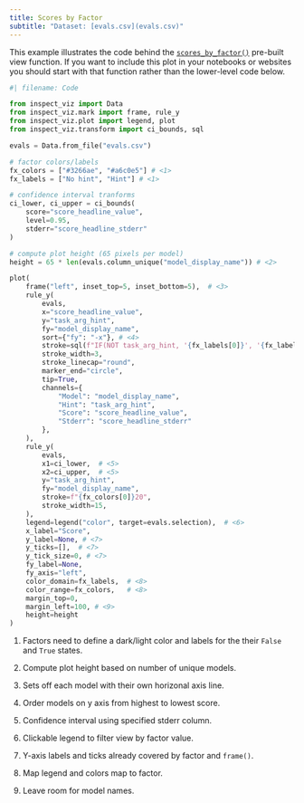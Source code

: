 ```yaml
---
title: Scores by Factor
subtitle: "Dataset: [evals.csv](evals.csv)"
---
```


This example illustrates the code behind the [`scores_by_factor()`](../../../view-scores-by-factor.qmd) pre-built view function. If you want to include this plot in your notebooks or websites you should start with that function rather than the lower-level code below.

```python
#| filename: Code

from inspect_viz import Data
from inspect_viz.mark import frame, rule_y
from inspect_viz.plot import legend, plot
from inspect_viz.transform import ci_bounds, sql

evals = Data.from_file("evals.csv")

# factor colors/labels
fx_colors = ["#3266ae", "#a6c0e5"] # <1>
fx_labels = ["No hint", "Hint"] # <1>

# confidence interval tranforms
ci_lower, ci_upper = ci_bounds(
    score="score_headline_value", 
    level=0.95,
    stderr="score_headline_stderr"
)

# compute plot height (65 pixels per model)
height = 65 * len(evals.column_unique("model_display_name")) # <2>

plot(
    frame("left", inset_top=5, inset_bottom=5),  # <3>
    rule_y(
        evals,
        x="score_headline_value",
        y="task_arg_hint",
        fy="model_display_name",
        sort={"fy": "-x"}, # <4>
        stroke=sql(f"IF(NOT task_arg_hint, '{fx_labels[0]}', '{fx_labels[1]}')"), 
        stroke_width=3,
        stroke_linecap="round",
        marker_end="circle",
        tip=True,
        channels={
            "Model": "model_display_name", 
            "Hint": "task_arg_hint",
            "Score": "score_headline_value", 
            "Stderr": "score_headline_stderr"
        },
    ),
    rule_y(
        evals,
        x1=ci_lower,  # <5>
        x2=ci_upper,  # <5>
        y="task_arg_hint",
        fy="model_display_name",
        stroke=f"{fx_colors[0]}20",
        stroke_width=15,
    ),
    legend=legend("color", target=evals.selection),  # <6>
    x_label="Score",
    y_label=None, # <7>
    y_ticks=[],  # <7>
    y_tick_size=0, # <7>
    fy_label=None,
    fy_axis="left",
    color_domain=fx_labels,  # <8>
    color_range=fx_colors,   # <8>
    margin_top=0,
    margin_left=100, # <9>
    height=height
)
```

1. Factors need to define a dark/light color and labels for the their `False` and `True` states.

2. Compute plot height based on number of unique models.

3. Sets off each model with their own horizonal axis line.

4. Order models on y axis from highest to lowest score.

5. Confidence interval using specified stderr column.

6. Clickable legend to filter view by factor value.

7. Y-axis labels and ticks already covered by factor and `frame()`.

8. Map legend and colors map to factor.

9. Leave room for model names.